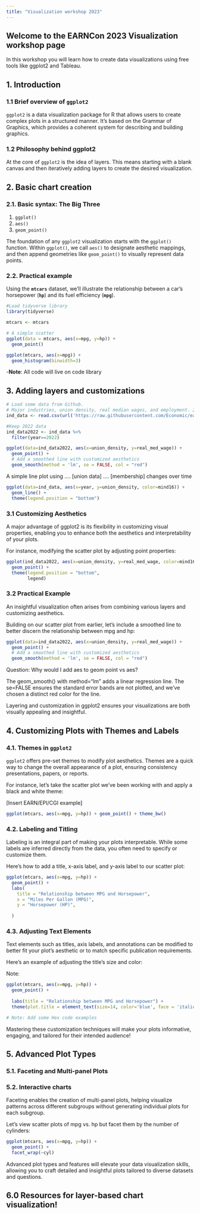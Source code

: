 ```yaml
---
title: "Visualization workshop 2023"
---
```


## Welcome to the EARNCon 2023 Visualization workshop page

In this workshop you will learn how to create data visualizations using free tools like ggplot2 and Tableau.

## 1. Introduction

### 1.1 Brief overview of `ggplot2`

<!-- speaker notes -->

```{=html}
<!--
`ggplot2` is highly regarded in the R community because of its flexibility. Base R graphics have their own merits, but `ggplot2` stands out by offering a more structured way to visualize data.
Many of the visualizations seen in scientific journals and professional reports use `ggplot2` because its capable of producing publication-quality graphics with few steps.
-->
```
`ggplot2` is a data visualization package for R that allows users to create complex plots in a structured manner. It's based on the Grammar of Graphics, which provides a coherent system for describing and building graphics.

### 1.2 Philosophy behind ggplot2

<!-- speaker notes -->

```{=html}
<!--
The Grammar of Graphics [Book], written by Leland Wilkinson, serves as the foundation for `ggplot2`.
Note: Leland Wilkinson, was VP of Statistics for Tableau before his passing.
Visualizing a plot in `ggplot2` is about understanding its layers. Starting from the data, we layer on aesthetics, and geometries [lines, bars, points, etc.]. 
This structured layer-wise approach makes constructing and then iterating on charts, clear and intuitive.
-->
```
At the core of `ggplot2` is the idea of layers. This means starting with a blank canvas and then iteratively adding layers to create the desired visualization.

## 2. Basic chart creation

### 2.1. Basic syntax: The Big Three

<!-- speaker notes -->

```{=html}
<!--
- `ggplot2` functions can be broken down intuitively:
  - `ggplot()`: Initiates the canvas and data setup.
  - `aes()`: Designates which columns of our data map to specific visual properties, such as x and y axes.
  - Geometries (e.g., `geom_point()`): Dictate the type of plot, be it a scatter plot, line plot, bar plot, etc.
- Using this approach is like saying: "With this data, using these columns for these aesthetics, render this specific type of plot."
-->
```
1.  `ggplot()`
2.  `aes()`
3.  `geom_point()`

The foundation of any `ggplot2` visualization starts with the `ggplot()` function. Within `ggplot()`, we call `aes()` to designate aesthetic mappings, and then append geometries like `geom_point()` to visually represent data points.

### 2.2. Practical example

<!-- speaker notes -->

```{=html}
<!--
We'll now delve into the `mtcars` dataset, a default R dataset, which showcases diverse attributes of cars. - A common relationship to explore is deciphering how the horsepower (`hp`) of a car impacts its fuel efficiency, measured as miles per gallon (`mpg`). - Plotting these variables against each other facilitates a visual assessment of their relationship, enabling preliminary insights.
-->
```
Using the **`mtcars`** dataset, we'll illustrate the relationship between a car's horsepower (**`hp`**) and its fuel efficiency (**`mpg`**).

```r
#Load tidyverse library
library(tidyverse)

mtcars <- mtcars
```

```r
# A simple scatter
ggplot(data = mtcars, aes(x=mpg, y=hp)) +
  geom_point()
```

```r
ggplot(mtcars, aes(x=mpg)) + 
  geom_histogram(binwidth=3)
```

\-**Note**: All code will live on code library

## 3. Adding layers and customizations

```r

# Load some data from Github. 
# Major industries, union density, real median wages, and employment. 2000 to 2022
ind_data <- read.csv(url('https://raw.githubusercontent.com/Economic/earn_code_library/main/data/industry_union_wage_emp.csv'))

#Keep 2022 data
ind_data2022 <- ind_data %>% 
  filter(year==2022)

ggplot(data=ind_data2022, aes(x=union_density, y=real_med_wage)) +
  geom_point() +
  # Add a smoothed line with customized aesthetics
  geom_smooth(method = 'lm', se = FALSE, col = "red")
```

A simple line plot using .... \[union data\] .... \[membership\] changes over time

```r

ggplot(data=ind_data, aes(x=year, y=union_density, color=mind16)) +
  geom_line() +
  theme(legend.position = "bottom")
```

### 3.1 Customizing Aesthetics

<!-- speaker notes -->

```{=html}
<!--
- Beyond geometries, `ggplot2` allows us to customize the visual properties of charts fairly extensively.
- Specifically, we can adjust properties like color, size, shape, and transparency of the objects in our plot
-->
```
A major advantage of ggplot2 is its flexibility in customizing visual properties, enabling you to enhance both the aesthetics and interpretability of your plots.

For instance, modifying the scatter plot by adjusting point properties:

```r

ggplot(ind_data2022, aes(x=union_density, y=real_med_wage, color=mind16, size=total_emp)) + 
  geom_point() +
  theme(legend.position = "bottom",
        legend)

```

### 3.2 Practical Example

<!-- speaker notes -->

```{=html}
<!--
- `ggplot2`, combining various geometries and aesthetic customizations is key.
- Adding regression lines or smoothed lines to scatter plots can help discern patterns and relationships more effectively.
-->
```
An insightful visualization often arises from combining various layers and customizing aesthetics.

Building on our scatter plot from earlier, let's include a smoothed line to better discern the relationship between mpg and hp:

```r

ggplot(data=ind_data2022, aes(x=union_density, y=real_med_wage)) +
  geom_point() +
  # Add a smoothed line with customized aesthetics
  geom_smooth(method = 'lm', se = FALSE, col = "red")
```

Question: Why would I add aes to geom point vs aes?

The geom_smooth() with method="lm" adds a linear regression line. The se=FALSE ensures the standard error bands are not plotted, and we've chosen a distinct red color for the line.

Layering and customization in ggplot2 ensures your visualizations are both visually appealing and insightful.

## 4. Customizing Plots with Themes and Labels

### 4.1. Themes in `ggplot2`

<!-- speaker notes -->

```{=html}
<!--
- Another strength of `ggplot2` is the ease with which you can polish the appearance of your plots.
- There are many ready-made themes you can pick from, but you can also create your own or modify existing ones.
-This is especially cool if your organization has a design standard manual, color schemes or logos you regularly use
-->
```
`ggplot2` offers pre-set themes to modify plot aesthetics. Themes are a quick way to change the overall appearance of a plot, ensuring consistency presentations, papers, or reports.

For instance, let's take the scatter plot we've been working with and apply a black and white theme:

\[Insert EARN/EPI/CGI example\]

```r
ggplot(mtcars, aes(x=mpg, y=hp)) + geom_point() + theme_bw()
```

### 4.2. Labeling and Titling

<!-- speaker notes -->

```{=html}
<!--
- Labeling plots is essential part communicating your data. Titles, axis labels, and legends can provide crucial context.
- While `ggplot2` can infer some labels from the data, it's often beneficial to customize them for clarity and presentation.
-->
```
Labeling is an integral part of making your plots interpretable. While some labels are inferred directly from the data, you often need to specify or customize them.

Here's how to add a title, x-axis label, and y-axis label to our scatter plot:

```r

ggplot(mtcars, aes(x=mpg, y=hp)) + 
  geom_point() + 
  labs(
    title = "Relationship between MPG and Horsepower",
    x = "Miles Per Gallon (MPG)",
    y = "Horsepower (HP)",
    
  )
```

### 4.3. Adjusting Text Elements

<!-- speaker notes -->

```{=html}
<!--
- Text elements (like axis labels, titles, and plot text) can be adjusted in terms of size, color, and font.
- Consistent and readable text ensures your plots are easily understandable and can enhance overall aesthetics.
-->
```
Text elements such as titles, axis labels, and annotations can be modified to better fit your plot's aesthetic or to match specific publication requirements.

Here's an example of adjusting the title's size and color:

Note:

```r

ggplot(mtcars, aes(x=mpg, y=hp)) + 
  geom_point() + 
  
  labs(title = "Relationship between MPG and Horsepower") +
  theme(plot.title = element_text(size=14, color='blue', face = 'italic'))

# Note: Add some Hex code examples

```

Mastering these customization techniques will make your plots informative, engaging, and tailored for their intended audience!

## 5. Advanced Plot Types

### 5.1. Faceting and Multi-panel Plots

### 5.2. Interactive charts

<!-- speaker notes -->

```{=html}
<!--
- Faceting is a feature that lets you split one plot into multiple plots based on a factor or category.
- Particularly useful when you want to visualize the relationship between variables across different subgroups of your data.
-->
```
Faceting enables the creation of multi-panel plots, helping visualize patterns across different subgroups without generating individual plots for each subgroup.

Let's view scatter plots of mpg vs. hp but facet them by the number of cylinders:

```r
ggplot(mtcars, aes(x=mpg, y=hp)) + 
  geom_point() + 
  facet_wrap(~cyl)
```

Advanced plot types and features will elevate your data visualization skills, allowing you to craft detailed and insightful plots tailored to diverse datasets and questions.

## 6.0 Resources for layer-based chart visualization!
